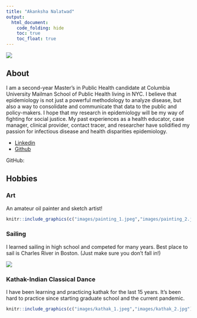 ```yaml
---
title: "Akanksha Nalatwad"
output: 
  html_document:
    code_folding: hide
    toc: true
    toc_float: true
---
```


![](images/wash_heights.jpeg)

## About

I am a second-year Master's in Public Health candidate at Columbia University Mailman School of Public Health living in NYC. I believe that epidemiology is not just a powerful methodology to analyze disease, but also a way to consolidate and communicate that data to the public and policy-makers. I hope that my research in epidemiology will be my way of fighting for social justice. My past experiences as a health educator, case manager, clinical provider, contact tracer, and researcher have solidified my passion for infectious disease and health disparities epidemiology. 

* [Linkedin](https://www.linkedin.com/in/akanksha-nalatwad-109385104)
* [Github](https://github.com/asn2139/Akanksha_Nalatwad.github.io)

GitHub: 

## Hobbies {.tabset}

### Art

An amateur oil painter and sketch artist!

```r

knitr::include_graphics(c("images/painting_1.jpeg","images/painting_2.jpeg"))
```


### Sailing

I learned sailing in high school and competed for many years. Best place to sail is Charles River in Boston.
(Just make sure you don't fall in!)

![](images/sailing.jpeg)


### Kathak-Indian Classical Dance

I have been learning  and practicing kathak for the last 15 years. It's been hard to practice since starting graduate school and the current pandemic. 

```r

knitr::include_graphics(c("images/kathak_1.jpeg","images/kathak_2.jpg"))
```